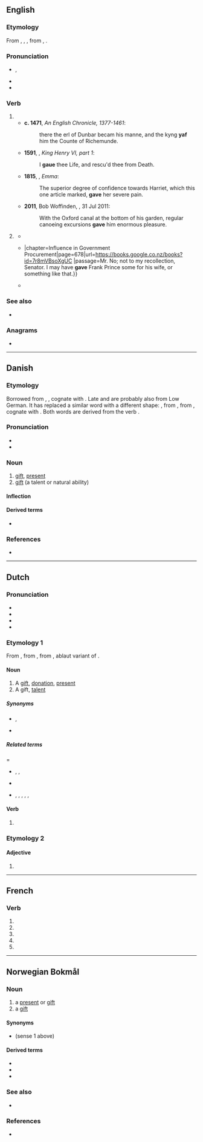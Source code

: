 {{also|gavé|gåve}}
==English==
{{slim-wikipedia|dab=gave}}

===Etymology===
From {{inh|en|enm|gaf}}, {{m|enm|yaf}}, {{m|enm|ȝaf}}, from {{inh|en|ang|ġæf}}, {{m|ang|ġeaf}}.

===Pronunciation===
* {{a|UK|US}} {{enPR|gāv}}, {{IPA|en|/ɡeɪv/}}
* {{audio|en|en-us-gave.ogg|Audio (US)}}
* {{rhymes|en|eɪv}}

===Verb===
{{head|en|verb form}}

# {{en-simple past of|give}}
#* '''c. 1471''', ''An English Chronicle, 1377-1461'':
#*: there the erl of Dunbar becam his manne, and the kyng '''yaf''' him the Counte of Richemunde.
#* '''1591''', {{w|William Shakespeare}}, ''King Henry VI, part 1'':
#*: I '''gaue''' thee Life, and rescu'd thee from Death.
#* '''1815''', {{w|Jane Austen}}, ''Emma'':
#*: The superior degree of confidence towards Harriet, which this one article marked, '''gave''' her severe pain.
#* '''2011''', Bob Woffinden, ''{{w|The Guardian}}'', 31 Jul 2011:
#*: With the Oxford canal at the bottom of his garden, regular canoeing excursions '''gave''' him enormous pleasure.
# {{lb|en|colloquial|nonstandard}} {{past participle of|en|give|nocat=1}}
#* {{quote-book|en|year=c. 1916|publisher2={{w|Stanford University Press}}|author={{w|Ring W. Lardner}}|isbn2=9780804729635|title=The Courtship of T. Dorgan|newversion=republished in|title2=The Annotated Baseball Stories of Ring W. Lardner, 1914-1919|year2=1995|page2=297|2ndauthor=George W. Hilton|url2=https://books.google.co.nz/books?id=ABxt2BIx88C|passage= Well I suppose you will wonder what has happened to change my mind and if somebody has '''gave''' me a birthday present of $600.00 or something.}}
#* {{quote-book|en|year=1951|publisher=U.S. Government Printing Office|title=Hearing before the Investigations Subcommittee of the Committee of Expenditures in the Executive Departments{{...}}|chapter=Influence in Government Procurement|page=678|url=https://books.google.co.nz/books?id=7r8mVBsoXgUC |passage=Mr. {{smallcaps|Green.}} No; not to my recollection, Senator. I may have '''gave''' Frank Prince some for his wife, or something like that.}}
#* {{quote-book|en|date=10 August 2012|publisher= Birlinn|title=A Chancer|author=James Kelman |isbn=9780857901446|page=6|url=https://books.google.co.nz/books?id=eMm8BQAAQBAJ |passage=I'm talking about redundancies, he said, that's what I'm talking about. And [[yous]] better get bloody used to the idea. One of the men shrugged: Ach well, we knew it was coming. That's as maybe but they should've '''gave''' us notice. Formal.}}

===See also===
* {{l|en|given}}

===Anagrams===
* {{anagrams|en|a=aegv|EVGA|Vega|vega}}

----

==Danish==

===Etymology===
Borrowed from {{der|da|gml|gābe}}, {{der|da|gem-pro|*gēbǭ||gift, giving}}, cognate with {{cog|de|Gabe}}. Late {{cog|non|gáfa}} and {{cog|sv|gåva}} are probably also from Low German. It has replaced a similar word with a different shape: {{noncog|da|gæv||feed}}, from {{der|da|non|gjǫf||gift}}, from {{der|da|gem-pro|*gebō}}, cognate with {{cog|got|𐌲𐌹𐌱𐌰}}. Both words are derived from the verb {{m|gem-pro|*gebaną||to give}}.

===Pronunciation===
* {{IPA|da|[ˈɡ̊æːʋə]|[ˈɡ̊æːʊ]}}
* {{rhymes|da|aːvə}}

===Noun===
{{da-noun|n|r}}

# [[gift]], [[present]]
# [[gift]] (a talent or natural ability)

====Inflection====
{{da-decl|n|r}}

====Derived terms====
* {{l|da|julegave}}

===References===
* {{R:DDO}}

----

==Dutch==

===Pronunciation===
* {{IPA|nl|/ˈɣaːvə/}}
* {{audio|nl|Nl-gave.ogg|Audio}}
* {{hyphenation|nl|ga|ve}}
* {{rhymes|nl|aːvə}}

===Etymology 1===
From {{inh|nl|dum|gave}}, from {{inh|nl|odt|gāva}}, from {{inh|nl|gem-pro|*gēbǭ}}, ablaut variant of {{m|gem-pro|*gebō}}.

====Noun====
{{nl-noun|f|-en|pl2=-s|gavetje|dim2=gaafje}}

# A [[gift]], [[donation]], [[present]]
# A gift, [[talent]]

=====Synonyms=====
* {{sense|donation}} {{l|nl|geschenk}}, {{l|nl|gift}}
* {{sense|talent}} {{l|nl|talent}}

=====Related terms======
* {{l|nl|geven}}, {{l|nl|gift}}, {{l|nl|gif}}
* {{l|nl|morgengave}}
* {{l|nl|doorgave}}, {{l|nl|opgave}}, {{l|nl|overgave}}, {{l|nl|toegave}}, {{l|nl|uitgave}}, {{l|nl|weergave}}

====Verb====
{{head|nl|verb form}}

# {{nl-verb form of|n=sg|t=past|m=subj|geven}}

===Etymology 2===

====Adjective====
{{head|nl|adjective form}}

# {{nl-adj form of|infl|gaaf}}

----

==French==

===Verb===
{{head|fr|verb form}}

# {{inflection of|fr|gaver||1|s|pres|indc}}
# {{inflection of|fr|gaver||3|s|pres|indc}}
# {{inflection of|fr|gaver||1|s|pres|subj}}
# {{inflection of|fr|gaver||3|s|pres|subj}}
# {{inflection of|fr|gaver||2|s|impr}}

----

==Norwegian Bokmål==

===Noun===
{{nb-noun-c}}

# a [[present]] or [[gift]] {{gloss|something given to someone, e.g. for Christmas or a birthday}}
# a [[gift]] {{gloss|a talent or natural ability}}

====Synonyms====
* {{l|nb|presang}} (sense 1 above)

====Derived terms====
* {{l|nb|bryllupsgave}}
* {{l|nb|gavekort}}
* {{l|nb|julegave}}

===See also===
* {{l-nn|gåve}}

===References===
* {{R:The Bokmål Dictionary}}